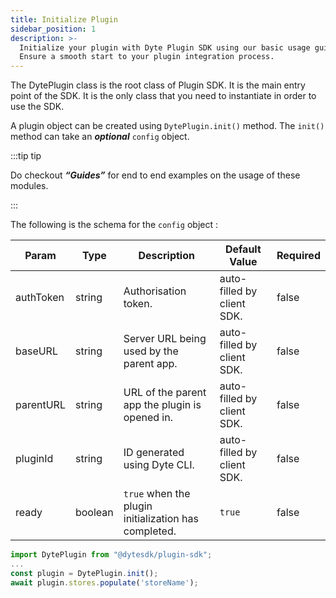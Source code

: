 ```yaml
---
title: Initialize Plugin
sidebar_position: 1
description: >-
  Initialize your plugin with Dyte Plugin SDK using our basic usage guide.
  Ensure a smooth start to your plugin integration process.
---
```


The DytePlugin class is the root class of Plugin SDK. It is the main entry point
of the SDK. It is the only class that you need to instantiate in order to use
the SDK.

A plugin object can be created using `DytePlugin.init()` method. The `init()`
method can take an **_optional_** `config` object.

:::tip tip

Do checkout **_“Guides”_** for end to end examples on the usage of these
modules.

:::

The following is the schema for the `config` object :

| **Param** | **Type** | **Description**                                      | **Default Value**          | **Required** |
| --------- | -------- | ---------------------------------------------------- | -------------------------- | ------------ |
| authToken | string   | Authorisation token.                                 | auto-filled by client SDK. | false        |
| baseURL   | string   | Server URL being used by the parent app.             | auto-filled by client SDK. | false        |
| parentURL | string   | URL of the parent app the plugin is opened in.       | auto-filled by client SDK. | false        |
| pluginId  | string   | ID generated using Dyte CLI.                         | auto-filled by client SDK. | false        |
| ready     | boolean  | `true` when the plugin initialization has completed. | `true`                     | false        |

```jsx
import DytePlugin from "@dytesdk/plugin-sdk";
...
const plugin = DytePlugin.init();
await plugin.stores.populate('storeName');
```

<head>
  <title>Plugin SDK Initialize Plugin</title>
  <meta
    name="description"
    content="Initialize your plugin with Dyte Plugin SDK using our basic usage guide. Ensure a smooth start to your plugin integration process."
  />
</head>
